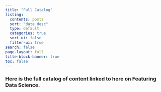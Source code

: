 ```yaml
---
title: "Full Catalog"
listing:
  contents: posts
  sort: "date desc"
  type: default
  categories: true
  sort-ui: false
  filter-ui: true
search: false
page-layout: full
title-block-banner: true
toc: false
---
```


### Here is the full catalog of content linked to here on Featuring Data Science.
<br>


